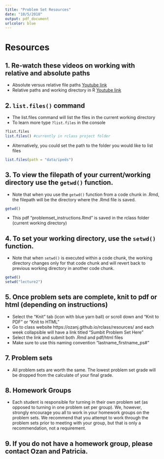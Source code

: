 ```yaml
---
title: "Problem Set Resources"
date: "10/5/2018"
output: pdf_document
urlcolor: blue
---
```


# Resources 
## **1.** Re-watch these videos on working with relative and absolute paths  

  * Absolute versus relative file paths [Youtube link](https://www.youtube.com/watch?v=ephId3mYu9o)  
  * Relative paths and working directory in R [Youtube link](https://www.youtube.com/watch?v=fe6GA200dks)  
  
## **2.** `list.files()` command  
  * The list.files command will list the files in the current working directory  
  * To learn more type `?list.files` in the console 
```r
?list.files
list.files() #currently in rclass project folder
```
  * Alternatively, you could set the path to the folder you would like to list files
```r
list.files(path = "data/ipeds")
```
## **3.** To view the filepath of your current/working directory use the `getwd()` function.  
  * Note that when you use the `getwd()` function from a code chunk in .Rmd, the filepath will be the directory where the .Rmd file is saved. 
```r
getwd()
```
  * This pdf "problemset_instructions.Rmd" is saved in the rclass folder (current working directory)  
  
## **4.** To set your working directory, use the `setwd()` function.  
  * Note that when `setwd()` is executed within a code chunk, the working directory changes only for that code chunk and will revert back to previous working directory in another code chunk.  
  
```r
getwd()
setwd("lecture2")
```

## **5.** Once problem sets are complete, knit to pdf or html (depending on instructions)  

- Select the "Knit" tab (icon with blue yarn ball) or scroll down and "Knit to PDF" or "Knit to HTML" 
- Go to class website https://ozanj.github.io/rclass/resources/ and each week collapsible will have a link titled "Sumbit Problem Set Here"  
- Select the link and submit both .Rmd and pdf/html files  
- Make sure to use this naming convention "lastname_firstname_ps#" 

## **7.** Problem sets  

- All problem sets are worth the same. The lowest problem set grade will be dropped from the calculate of your final grade. 

## **8.** Homework Groups  
- \textcolor{red}{\textbf{Clarification:}} Each student is responsible for turning in their own problem set (as opposed to turning in one problem set per group). We, however, strongly encourage you all to work in your homework groups on the problem sets. We recommend that you attempt to work through the problem sets prior to meeting with your group, but that is only a recommendation, not a requirement.


## **9.** If you do not have a homework group, please contact Ozan and Patricia. 
